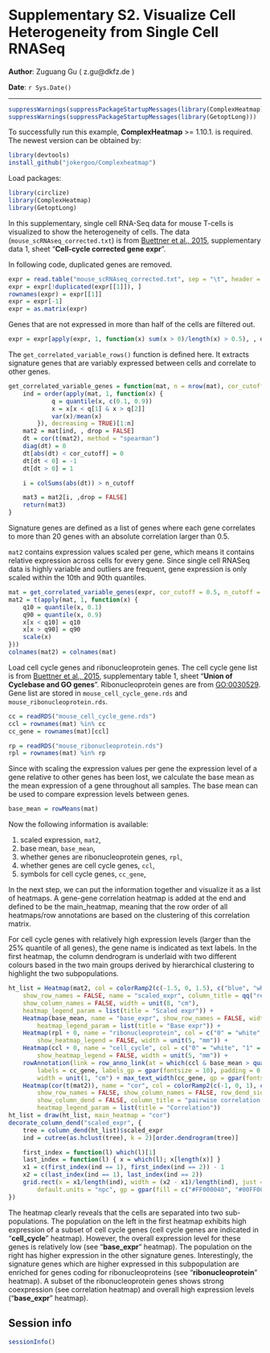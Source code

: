
Supplementary S2. Visualize Cell Heterogeneity from Single Cell RNASeq
==============================================

**Author**: Zuguang Gu ( z.gu@dkfz.de )

**Date**: `r Sys.Date()`

----------------------------------------

```r
suppressWarnings(suppressPackageStartupMessages(library(ComplexHeatmap)))
suppressWarnings(suppressPackageStartupMessages(library(GetoptLong)))
```

<style type="text/css">
h1 {
	line-height: 120%;
}
</style>

To successfully run this example, **ComplexHeatmap** >= 1.10.1. is required.
The newest version can be obtained by:

```r
library(devtools)
install_github("jokergoo/Complexheatmap")
```


Load packages:

```r
library(circlize)
library(ComplexHeatmap)
library(GetoptLong)
```

In this supplementary, single cell RNA-Seq data for mouse T-cells is visualized to
show the heterogeneity of cells. The data (`mouse_scRNAseq_corrected.txt`) is from [Buettner et al., 2015](http://www.nature.com/nbt/journal/v33/n2/full/nbt.3102.html),
supplementary data 1, sheet "**Cell-cycle corrected gene expr**".

In following code, duplicated genes are removed.

```r
expr = read.table("mouse_scRNAseq_corrected.txt", sep = "\t", header = TRUE)
expr = expr[!duplicated(expr[[1]]), ]
rownames(expr) = expr[[1]]
expr = expr[-1]
expr = as.matrix(expr)
```

Genes that are not expressed in more than half of the cells are filtered out.

```r
expr = expr[apply(expr, 1, function(x) sum(x > 0)/length(x) > 0.5), , drop = FALSE]
```

The `get_correlated_variable_rows()` function is defined here. It extracts signature
genes that are variably expressed between cells and correlate to other genes. 

```r
get_correlated_variable_genes = function(mat, n = nrow(mat), cor_cutoff = 0, n_cutoff = 0) {
	ind = order(apply(mat, 1, function(x) {
			q = quantile(x, c(0.1, 0.9))
			x = x[x < q[1] & x > q[2]]
			var(x)/mean(x)
		}), decreasing = TRUE)[1:n]
	mat2 = mat[ind, , drop = FALSE]
	dt = cor(t(mat2), method = "spearman")
	diag(dt) = 0
	dt[abs(dt) < cor_cutoff] = 0
	dt[dt < 0] = -1
	dt[dt > 0] = 1

	i = colSums(abs(dt)) > n_cutoff

	mat3 = mat2[i, ,drop = FALSE]
	return(mat3)
}
```

Signature genes are defined as a list of genes where each gene correlates
to more than 20 genes with an absolute correlation larger than 0.5. 

`mat2` contains expression values scaled per gene, which means it contains relative expression across cells for every gene. 
Since single cell RNASeq data is highly variable and outliers are frequent,
gene expression is only scaled within the 10th and 90th quantiles.

```r
mat = get_correlated_variable_genes(expr, cor_cutoff = 0.5, n_cutoff = 20)
mat2 = t(apply(mat, 1, function(x) {
	q10 = quantile(x, 0.1)
	q90 = quantile(x, 0.9)
	x[x < q10] = q10
	x[x > q90] = q90
	scale(x)
}))
colnames(mat2) = colnames(mat)
```

Load cell cycle genes and ribonucleoprotein genes. The cell cycle gene list is from 
[Buettner et al., 2015](http://www.nature.com/nbt/journal/v33/n2/full/nbt.3102.html),
supplementary table 1, sheet "**Union of Cyclebase and GO genes**". Ribonucleoprotein
genes are from [GO:0030529](http://amigo.geneontology.org/amigo/term/GO:0030529). Gene list
are stored in `mouse_cell_cycle_gene.rds` and `mouse_ribonucleoprotein.rds`.

```r
cc = readRDS("mouse_cell_cycle_gene.rds")
ccl = rownames(mat) %in% cc
cc_gene = rownames(mat)[ccl]

rp = readRDS("mouse_ribonucleoprotein.rds")
rpl = rownames(mat) %in% rp
```

Since with scaling the expression values per gene the expression level of a gene relative to other genes has been lost,
we calculate the base mean as the mean expression of a gene throughout all samples. The base mean can be used to compare expression levels between genes.

```r
base_mean = rowMeans(mat)
```

Now the following information is available:

1. scaled expression, `mat2`,
2. base mean, `base_mean`,
3. whether genes are ribonucleoprotein genes, `rpl`,
4. whether genes are cell cycle genes, `ccl`,
5. symbols for cell cycle genes, `cc_gene`,

In the next step, we can put the information together and visualize it as a list of heatmaps.
A gene-gene correlation heatmap is added at the end and defined to be the main_heatmap, meaning that the row order of all
heatmaps/row annotations are based on the clustering of this correlation matrix.

For cell cycle genes with relatively high expression levels (larger than the 25% quantile of all genes), the gene name is
indicated as text labels. In the first heatmap, the column dendrogram is underlaid with two different colours based in the two main groups derived by hierarchical clustering to highlight
the two subpopulations.

```r
ht_list = Heatmap(mat2, col = colorRamp2(c(-1.5, 0, 1.5), c("blue", "white", "red")), 
	show_row_names = FALSE, name = "scaled_expr", column_title = qq("relative expression for @{nrow(mat)} genes"),
	show_column_names = FALSE, width = unit(8, "cm"),
    heatmap_legend_param = list(title = "Scaled expr")) +
	Heatmap(base_mean, name = "base_expr", show_row_names = FALSE, width = unit(5, "mm"),
        heatmap_legend_param = list(title = "Base expr")) +
    Heatmap(rpl + 0, name = "ribonucleoprotein", col = c("0" = "white", "1" = "purple"), 
     	show_heatmap_legend = FALSE, width = unit(5, "mm")) +
    Heatmap(ccl + 0, name = "cell_cycle", col = c("0" = "white", "1" = "red"), 
     	show_heatmap_legend = FALSE, width = unit(5, "mm")) +
    rowAnnotation(link = row_anno_link(at = which(ccl & base_mean > quantile(base_mean, 0.25)), 
    	labels = cc_gene, labels_gp = gpar(fontsize = 10), padding = 0.5), 
    	width = unit(1, "cm") + max_text_width(cc_gene, gp = gpar(fontsize = 8))) +
    Heatmap(cor(t(mat2)), name = "cor", col = colorRamp2(c(-1, 0, 1), c("green", "white", "red")), 
     	show_row_names = FALSE, show_column_names = FALSE, row_dend_side = "right", 
     	show_column_dend = FALSE, column_title = "pairwise correlation between genes",
        heatmap_legend_param = list(title = "Correlation"))
ht_list = draw(ht_list, main_heatmap = "cor")
decorate_column_dend("scaled_expr", {
    tree = column_dend(ht_list)$scaled_expr
    ind = cutree(as.hclust(tree), k = 2)[order.dendrogram(tree)]

    first_index = function(l) which(l)[1]
    last_index = function(l) { x = which(l); x[length(x)] }
    x1 = c(first_index(ind == 1), first_index(ind == 2)) - 1
    x2 = c(last_index(ind == 1), last_index(ind == 2))
    grid.rect(x = x1/length(ind), width = (x2 - x1)/length(ind), just = "left",
        default.units = "npc", gp = gpar(fill = c("#FF000040", "#00FF0040"), col = NA))
})

```

The heatmap clearly reveals that the cells are separated into two sub-populations. The population on the left in the first heatmap exhibits high expression of a subset of cell cycle genes
(cell cycle genes are indicated in "**cell_cycle**" heatmap). However, the overall expression level for these genes is relatively low (see "**base_expr**" heatmap). The population on the right
has higher expression in the other signature genes. Interestingly, the signature genes which are higher expressed in this subpopulation are enriched for genes coding for ribonucleoproteins (see "**ribonucleoprotein**" heatmap). A subset of the ribonucleoprotein genes shows strong coexpression (see correlation heatmap) and overall high expression levels ("**base_expr**" heatmap).

## Session info

```r
sessionInfo()
```

